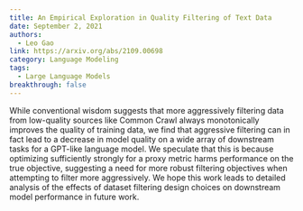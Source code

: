 ```yaml
---
title: An Empirical Exploration in Quality Filtering of Text Data
date: September 2, 2021
authors:
  - Leo Gao
link: https://arxiv.org/abs/2109.00698
category: Language Modeling
tags:
  - Large Language Models
breakthrough: false
---
```


While conventional wisdom suggests that more aggressively filtering data from low-quality sources like Common Crawl always monotonically improves the quality of training data, we find that aggressive filtering can in fact lead to a decrease in model quality on a wide array of downstream tasks for a GPT-like language model. We speculate that this is because optimizing sufficiently strongly for a proxy metric harms performance on the true objective, suggesting a need for more robust filtering objectives when attempting to filter more aggressively. We hope this work leads to detailed analysis of the effects of dataset filtering design choices on downstream model performance in future work.
